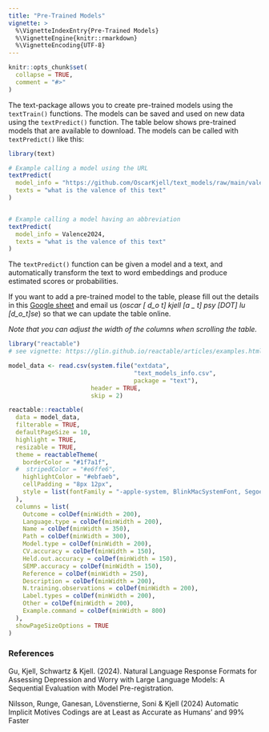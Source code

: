 ```yaml
---
title: "Pre-Trained Models"
vignette: >
  %\VignetteIndexEntry{Pre-Trained Models}
  %\VignetteEngine{knitr::rmarkdown}
  %\VignetteEncoding{UTF-8}
---
```


```r
knitr::opts_chunk$set(
  collapse = TRUE,
  comment = "#>"
)
```



The text-package allows you to create pre-trained models using the `textTrain()` functions. The models can be saved and used on new data using the `textPredict()` function. The table below shows pre-trained models that are available to download. The models can be called with `textPredict()` like this:

```r
library(text)

# Example calling a model using the URL
textPredict(
  model_info = "https://github.com/OscarKjell/text_models/raw/main/valence_models/facebook_model.rds",
  texts = "what is the valence of this text"
)


# Example calling a model having an abbreviation
textPredict(
  model_info = Valence2024,
  texts = "what is the valence of this text"
)
```

The `textPredict()` function can be given a model and a text, and automatically transform the text to word embeddings and produce estimated scores or probabilities.

If you want to add a pre-trained model to the table, please fill out the details in this [Google sheet](https://docs.google.com/spreadsheets/d/1K16JdK7zOmuRktqgaYs5sgaHnkUVwB9v6ERxZdd9iW8/edit#gid=0) and email us (*oscar [ d_o t] kjell [a _ t] psy [DOT] lu [d_o_t]se*) so that we can update the table online.

*Note that you can adjust the width of the columns when scrolling the table.*

```r
library("reactable")
# see vignette: https://glin.github.io/reactable/articles/examples.html#custom-rendering

model_data <- read.csv(system.file("extdata",
                                   "text_models_info.csv",
                                   package = "text"),
                       header = TRUE, 
                       skip = 2)

reactable::reactable(
  data = model_data,
  filterable = TRUE,
  defaultPageSize = 10,
  highlight = TRUE, 
  resizable = TRUE,
  theme = reactableTheme(
    borderColor = "#1f7a1f",
  #  stripedColor = "#e6ffe6",
    highlightColor = "#ebfaeb",
    cellPadding = "8px 12px",
    style = list(fontFamily = "-apple-system, BlinkMacSystemFont, Segoe UI, Helvetica, Arial, sans-serif")
  ),
  columns = list(
    Outcome = colDef(minWidth = 200),
    Language.type = colDef(minWidth = 200),
    Name = colDef(minWidth = 350),
    Path = colDef(minWidth = 300),
    Model.type = colDef(minWidth = 200),
    CV.accuracy = colDef(minWidth = 150),
    Held.out.accuracy = colDef(minWidth = 150),
    SEMP.accuracy = colDef(minWidth = 150),
    Reference = colDef(minWidth = 250),
    Description = colDef(minWidth = 200),
    N.training.observations = colDef(minWidth = 200),
    Label.types = colDef(minWidth = 200),
    Other = colDef(minWidth = 200),
    Example.command = colDef(minWidth = 800)
  ), 
  showPageSizeOptions = TRUE
)
```


### References

Gu, Kjell, Schwartz & Kjell. (2024). Natural Language Response Formats for Assessing Depression and Worry with Large Language Models: A Sequential Evaluation with Model Pre-registration.

Nilsson, Runge, Ganesan, Lövenstierne, Soni & Kjell (2024) Automatic Implicit Motives Codings are at Least as Accurate as Humans’ and 99% Faster
